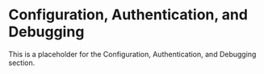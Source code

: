 # Configuration, Authentication, and Debugging

This is a placeholder for the Configuration, Authentication, and Debugging section. 